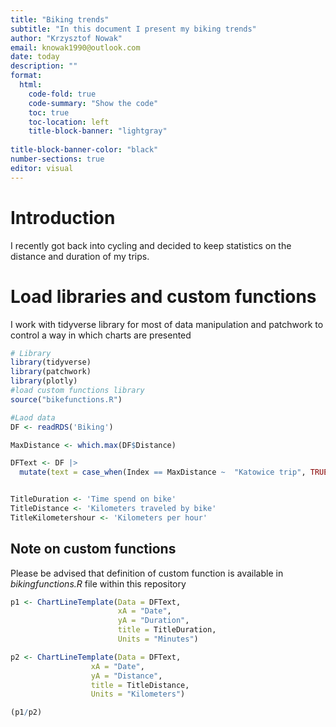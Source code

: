 ```yaml
---
title: "Biking trends"
subtitle: "In this document I present my biking trends"
author: "Krzysztof Nowak"
email: knowak1990@outlook.com
date: today
description: ""
format:
  html:
    code-fold: true
    code-summary: "Show the code"
    toc: true
    toc-location: left
    title-block-banner: "lightgray"
    
title-block-banner-color: "black"
number-sections: true
editor: visual
---
```


# Introduction

I recently got back into cycling and decided to keep statistics on the distance and duration of my trips.

# Load libraries and custom functions

I work with tidyverse library for most of data manipulation and patchwork to control a way in which charts are presented

```r
# Library
library(tidyverse)
library(patchwork)
library(plotly)
#load custom functions library
source("bikefunctions.R")

```

```r
#Laod data
DF <- readRDS('Biking')

MaxDistance <- which.max(DF$Distance)

DFText <- DF |>
  mutate(text = case_when(Index == MaxDistance ~  "Katowice trip", TRUE ~ NA))



```

```r

TitleDuration <- 'Time spend on bike'
TitleDistance <- 'Kilometers traveled by bike'
TitleKilometershour <- 'Kilometers per hour'

```

::: {.callout-note collapse="true"}
## Note on custom functions

Please be advised that definition of custom function is available in *bikingfunctions.R* file within this repository
:::

```r

p1 <- ChartLineTemplate(Data = DFText,
                        xA = "Date",
                        yA = "Duration",
                        title = TitleDuration,
                        Units = "Minutes")

p2 <- ChartLineTemplate(Data = DFText,
                  xA = "Date",
                  yA = "Distance",
                  title = TitleDistance,
                  Units = "Kilometers") 

(p1/p2)
```

```{}
```
